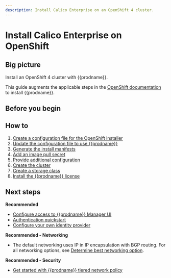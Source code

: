 ```yaml
---
description: Install Calico Enterprise on an OpenShift 4 cluster.
---
```



# Install Calico Enterprise on OpenShift

## Big picture

Install an OpenShift 4 cluster with {{prodname}}.

This guide augments the applicable steps in the [OpenShift documentation](https://cloud.redhat.com/openshift/install) to install {{prodname}}.

## Before you begin

<InstallOpenshiftBeforeYouBegin />

## How to

1. [Create a configuration file for the OpenShift installer](#create-a-configuration-file-for-the-openshift-installer)
1. [Update the configuration file to use {{prodname}}](#update-the-configuration-file-to-use-calico-enterprise)
1. [Generate the install manifests](#generate-the-install-manifests)
1. [Add an image pull secret](#add-an-image-pull-secret)
1. [Provide additional configuration](#provide-additional-configuration)
1. [Create the cluster](#create-the-cluster)
1. [Create a storage class](#create-a-storage-class)
1. [Install the {{prodname}} license](#install-the-calico-enterprise-license)

<InstallOpenShift clusterType='standalone' />

## Next steps

**Recommended**

- [Configure access to {{prodname}} Manager UI](../../../operations/cnx/access-the-manager.mdx)
- [Authentication quickstart](../../../operations/cnx/authentication-quickstart.mdx)
- [Configure your own identity provider](../../../operations/cnx/configure-identity-provider.mdx)

**Recommended - Networking**

- The default networking uses IP in IP encapsulation with BGP routing. For all networking options, see [Determine best networking option](../../../networking/determine-best-networking.mdx).

**Recommended - Security**

- [Get started with {{prodname}} tiered network policy](../../../network-policy/policy-tiers/tiered-policy.mdx)
